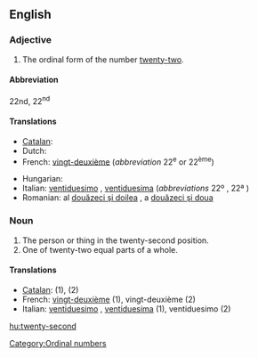 ==English==

===Adjective===
{{en-adj|-}}

# The ordinal form of the number [[twenty-two]].

====Abbreviation====
22nd, 22<sup>nd</sup>

====Translations====
{{trans-top|the ordinal form of the number twenty-two}}
* [[Catalan]]: {{t-|ca|vint-i-dosè|m}}
* Dutch: {{t+|nl|tweeëntwintigde}}
* French: [[vingt-deuxième]] (''abbreviation'' 22<sup>e</sup> or 22<sup>ème</sup>)
{{trans-mid}}
* Hungarian: {{t+|hu|huszonkettedik}}
* Italian: [[ventiduesimo]] {{m}}, [[ventiduesima]]  {{f}} (''abbreviations'' 22º {{m}}, 22ª {{f}})
* Romanian: al [[douăzeci şi doilea]] {{m}}, a [[douăzeci şi doua]] {{f}}
{{trans-bottom}}

===Noun===
{{en-noun}}

# The person or thing in the twenty-second position.
# One of twenty-two equal parts of a whole.

====Translations====

* [[Catalan]]: {{t-|ca|vint-i-dosè|m}} (1), (2)
* French: [[vingt-deuxième]] {{m|f}} (1), vingt-deuxième {{m}} (2)
* Italian: [[ventiduesimo]] {{m}}, [[ventiduesima]] {{f}} (1), ventiduesimo {{m}} (2)

[[Category:Ordinal numbers]]

[[hu:twenty-second]]
